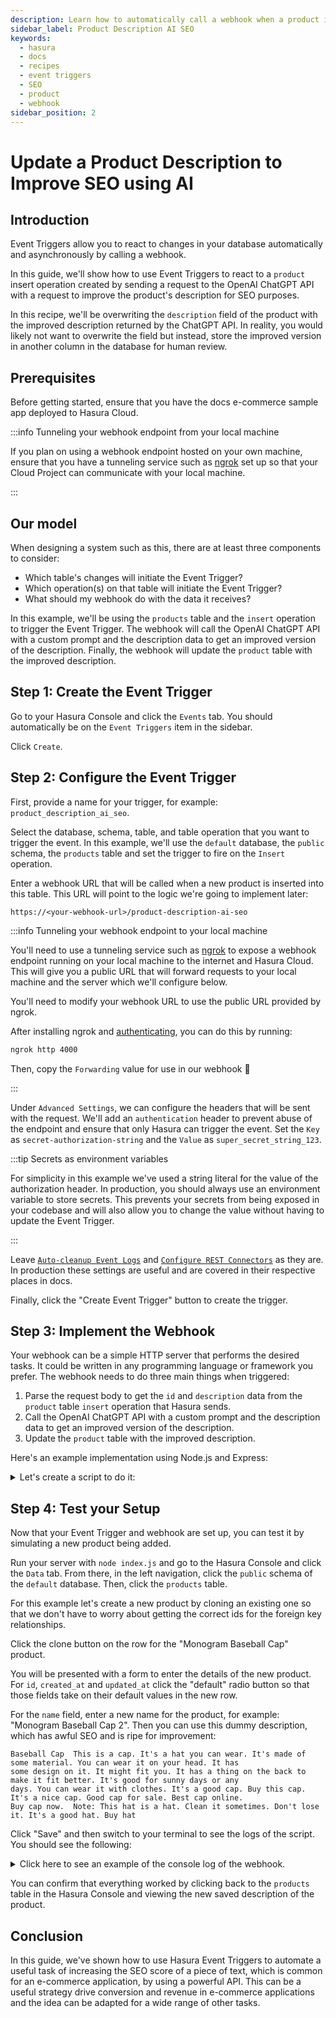 ```yaml
---
description: Learn how to automatically call a webhook when a product is created to improve the SEO of the description.
sidebar_label: Product Description AI SEO
keywords:
  - hasura
  - docs
  - recipes
  - event triggers
  - SEO
  - product
  - webhook
sidebar_position: 2
---
```



# Update a Product Description to Improve SEO using AI

## Introduction

Event Triggers allow you to react to changes in your database automatically and asynchronously by calling a webhook.

In this guide, we'll show how to use Event Triggers to react to a `product` insert operation created by sending a
request to the OpenAI ChatGPT API with a request to improve the product's description for SEO purposes.

In this recipe, we'll be overwriting the `description` field of the product with the improved description returned by
the ChatGPT API. In reality, you would likely not want to overwrite the field but instead, store the improved version
in another column in the database for human review.

<SampleAppBlock dependent />

## Prerequisites

Before getting started, ensure that you have the docs e-commerce sample app deployed to Hasura Cloud.

:::info Tunneling your webhook endpoint from your local machine

If you plan on using a webhook endpoint hosted on your own machine, ensure that you have a tunneling service such as
[ngrok](https://ngrok.com/) set up so that your Cloud Project can communicate with your local machine.

:::

## Our model

When designing a system such as this, there are at least three components to consider:

- Which table's changes will initiate the Event Trigger?
- Which operation(s) on that table will initiate the Event Trigger?
- What should my webhook do with the data it receives?

In this example, we'll be using the `products` table and the `insert` operation to trigger the Event Trigger. The
webhook will call the OpenAI ChatGPT API with a custom prompt and the description data to get an improved version of the
description. Finally, the webhook will update the `product` table with the improved description.


## Step 1: Create the Event Trigger

Go to your Hasura Console and click the `Events` tab. You should automatically be on the `Event Triggers` item in the
sidebar.

Click `Create`.

<Thumbnail
  src="/img/event-triggers/recipes/product-description-seo/click-create-event-trigger.png"
  alt="Click Create"
  width="1000px"
/>

## Step 2: Configure the Event Trigger

First, provide a name for your trigger, for example: `product_description_ai_seo`.

Select the database, schema, table, and table operation that you want to trigger the event. In this example, we'll use
the `default` database, the `public` schema, the `products` table and set the trigger to fire on the `Insert` operation.

<Thumbnail
  src="/img/event-triggers/recipes/product-description-seo/product-description-ai-seo_create-event-trigger_step_1_2-32-0.png"
  alt="Create Hasura Event Trigger"
  width="1000"
/>

Enter a webhook URL that will be called when a new product is inserted into this table. This URL will point to the
logic we're going to implement later:

```text
https://<your-webhook-url>/product-description-ai-seo
```

<Thumbnail
  src="/img/event-triggers/recipes/product-description-seo/product-description-ai-seo_create-event-trigger_step_2_2-32-0.png"
  alt="Create Hasura Event Trigger"
  width="500"
/>


:::info Tunneling your webhook endpoint to your local machine

You'll need to use a tunneling service such as [ngrok](https://ngrok.com/) to expose a webhook endpoint running on your
local machine to the internet and Hasura Cloud. This will give you a public URL that will forward requests to your local
machine and the server which we'll configure below.

You'll need to modify your webhook URL to use the public URL provided by ngrok.

After installing ngrok and
[authenticating](https://ngrok.com/docs/secure-tunnels/ngrok-agent/tunnel-authtokens/#:~:text=Once%20you've%20signed%20up,make%20installing%20the%20authtoken%20simple.),
you can do this by running:

```bash
ngrok http 4000
```

Then, copy the `Forwarding` value for use in our webhook 🎉

:::

Under `Advanced Settings`, we can configure the headers that will be sent with the request. We'll add an
`authentication` header to prevent abuse of the endpoint and ensure that only Hasura can trigger the event. Set the
`Key` as `secret-authorization-string` and the `Value` as `super_secret_string_123`.

<Thumbnail
  src="/img/scheduled-triggers/scheduled-triggers_recipes_review-request_auth-header.png"
  alt="Hasura Scheduled Trigger architecture"
  width="1000"
/>

:::tip Secrets as environment variables

For simplicity in this example we've used a string literal for the value of the authorization header. In production, you
should always use an environment variable to store secrets. This prevents your secrets from being exposed in your
codebase and will also allow you to change the value without having to update the Event Trigger.

:::

Leave [`Auto-cleanup Event Logs`](/event-triggers/clean-up/index.mdx) and
[`Configure REST Connectors`](/event-triggers/rest-connectors.mdx) as they are. In production these settings are useful
and are covered in their respective places in docs.

Finally, click the "Create Event Trigger" button to create the trigger.

## Step 3: Implement the Webhook

Your webhook can be a simple HTTP server that performs the desired tasks. It could be written in any programming
language or framework you prefer. The webhook needs to do three main things when triggered:

1. Parse the request body to get the `id` and `description` data from the `product` table `insert` operation that Hasura
   sends.
2. Call the OpenAI ChatGPT API with a custom prompt and the description data to get an improved version of the
   description.
3. Update the `product` table with the improved description.

Here's an example implementation using Node.js and Express:

<details>
  <summary>
    Let's create a script to do it:
  </summary>

  In a new directory run the following to create a new `package.json` file:

  ```bash
  npm init -y
  ```

  Install the dependencies for the server:

  ```bash
  npm install openai express
  ```

  Create an index.js file in the root of the folder and paste in the code below:

  ```javascript
  const express = require('express');
  const OpenAI = require('openai');

  // Constants for server and external service configurations
  const PORT = 4000;
  const OPEN_AI_KEY = 'YOUR-OPENAI-KEY';
  const HASURA_GRAPHQL_ENDPOINT = 'YOUR-HASURA-GRAPHQL-ENDPOINT';
  const HASURA_ADMIN_SECRET = 'YOUR-HASURA-ADMIN-SECRET';

  // Set up the express server instance
  const app = express();

  // Middleware to parse incoming JSON and URL-encoded bodies
  app.use(express.json()); // to support JSON-encoded bodies
  app.use(express.urlencoded({extended: true}));

  // Initialize OpenAI client with the provided API key
  const openai = new OpenAI({
      apiKey: OPEN_AI_KEY,
  });

  /**
   * Function to improve the original product description for SEO using OpenAI.
   * @param {string} originalDescription - The original product description.
   * @return {string} The improved description for SEO.
   */
  async function improveDescription(originalDescription) {

      const completion = await openai.chat.completions.create({
        messages: [{
          role: 'user',
          content: `You are an SEO expert who works on an e-commerce website. Your task is to take the following product description and improve it for SEO purposes, making it more likely to rank highly in search engines and lead to increased visitor traffic and purchases. Only respond with the improved description and nothing else. If there is nothing to improve then respond with the original content. The product description to improve for SEO is as follows: ${originalDescription}`
        }],
        model: 'gpt-3.5-turbo',
      });

      return completion.choices[0].message.content;
  }

  /**
   * Function to update the product description in Hasura.
   * @param {string} productId - The unique ID of the product.
   * @param {string} improvedDescription - The improved product description.
   * @return {string} The product ID of the updated product.
   */
  async function updateProductDescription(productId, improvedDescription) {
    // Send a POST request to Hasura's GraphQL endpoint to update the product description
    const response = await fetch(HASURA_GRAPHQL_ENDPOINT, {
      method: 'POST',
      headers: {
        'Content-Type': 'application/json',
        'x-hasura-admin-secret': HASURA_ADMIN_SECRET,
      },
      body: JSON.stringify({
        query: `
            mutation UpdateProduct($id: uuid!, $description: String) {
              update_products_by_pk(pk_columns: {id: $id}, _set: {description: $description}) {
                id
                description
              }
            }
            `,
        variables: {
          id: productId,
          description: improvedDescription,
        },
      }),
    });

    const {data} = await response.json();
    return data.update_products_by_pk.id;
  };

  // API endpoint to improve and update product descriptions using AI
  app.post('/product-description-ai-seo', async (req, res, next) => {

    try {
      // Check for the custom authorization header for security
      const authHeader = req.headers['secret-authorization-string'];
      if (authHeader !== 'super_secret_string_123') {
        console.log('Unauthorized');
        return res.status(401).json({message: 'Unauthorized'});
      }

      // Extract description and id from the incoming request
      const {description, id} = req.body?.event?.data?.new;

      console.log(`Description: ${description}\n`);

      // Ensure both description and id are present
      if (!description || !id) {
        console.log('Bad request: no description or id\n');
        return res.status(400).json({message: 'Bad request'});
      }

      // Get the improved description from OpenAI
      const improvedDescription = await improveDescription(description);
      console.log(`Improved description: ${improvedDescription}\n`);

      // Update the product description in Hasura
      await updateProductDescription(id, improvedDescription);

      // Return a success response
      console.log('Success\n');
      return res.status(200).json({message: 'Success'});
    } catch (error) {
      // Handle any errors
      next(error); // Forward error to centralized error handling
    }
  });

  // Centralized error handling
  app.use((err, req, res, next) => {
    console.error(err.stack);
    res.status(500).json({message: 'Internal server error'});
  });

  // Start the server on the specified port
  app.listen(PORT, () => {
    console.log(`Server started on port ${PORT}\n`);
  });
```

</details>

## Step 4: Test your Setup

Now that your Event Trigger and webhook are set up, you can test it by simulating a new product being added.

Run your server with `node index.js` and go to the Hasura Console and click the `Data` tab. From there, in the left
navigation, click the `public` schema of the `default` database. Then, click the `products` table.

For this example let's create a new product by cloning an existing one so that we don't have to worry about getting
the correct ids for the foreign key relationships.

Click the clone button on the row for the "Monogram Baseball Cap" product.


<Thumbnail
  src="/img/event-triggers/recipes/product-description-seo/product-description-ai-seo_products-table-browse_2-32-0.png"
  alt="Create Hasura Event Trigger"
  width="1000"
/>


You will be presented with a form to enter the details of the new product. For `id`, `created_at` and `updated_at`
click the "default" radio button so that those fields take on their default values in the new row.

For the `name` field, enter a new name for the product, for example: "Monogram Baseball Cap 2". Then you can use
this dummy description, which has awful SEO and is ripe for improvement:

```text
Baseball Cap  This is a cap. It's a hat you can wear. It's made of some material. You can wear it on your head. It has
some design on it. It might fit you. It has a thing on the back to make it fit better. It's good for sunny days or any
days. You can wear it with clothes. It's a good cap. Buy this cap. It's a nice cap. Good cap for sale. Best cap online.
Buy cap now.  Note: This hat is a hat. Clean it sometimes. Don't lose it. It's a good hat. Buy hat
```

<Thumbnail
  src="/img/event-triggers/recipes/product-description-seo/product-description-ai-seo_product-item-clone_2-32-0.png"
  alt="Create Hasura Event Trigger"
  width="1000"
/>

Click "Save" and then switch to your terminal to see the logs of the script. You should see the following:

<details>

  <summary>Click here to see an example of the console log of the webhook.</summary>

  ```
  Server started on port 4000

  Description: Baseball Cap  This is a cap. It's a hat you can wear. It's made of some material. You can wear it on your
  head. It has some design on it. It might fit you. It has a thing on the back to make it fit better. It's good for
  sunny days or any days. You can wear it with clothes. It's a good cap. Buy this cap. It's a nice cap. Good cap for
  sale. Best cap online. Buy cap now.  Note: This hat is a hat. Clean it sometimes. Don't lose it. It's a good hat. Buy
  hat.

  Improved description: Shop our Baseball Cap, the perfect addition to your wardrobe. Made from high-quality materials,
  this cap offers both style and comfort. Its unique design adds a trendy touch to any outfit. With an adjustable strap
  on the back, you can ensure a perfect fit every time you wear it. Whether it's a sunny day or any other day, this cap
  is a must-have accessory. Pair it with any outfit for a stylish look. Don't miss out on this opportunity to own a
  top-notch cap. Add it to your cart now and enjoy the benefits of owning a high-quality cap. Keep this hat clean and
  secure to ensure its longevity. Invest in this exceptional hat today.

  Success
  ```

</details>

You can confirm that everything worked by clicking back to the `products` table in the Hasura Console and viewing the
new saved description of the product.

## Conclusion

In this guide, we've shown how to use Hasura Event Triggers to automate a useful task of increasing the SEO score of
a piece of text, which is common for an e-commerce application, by using a powerful API. This can be a useful strategy
drive conversion and revenue in e-commerce applications and the idea can be adapted for a wide range of other tasks.
